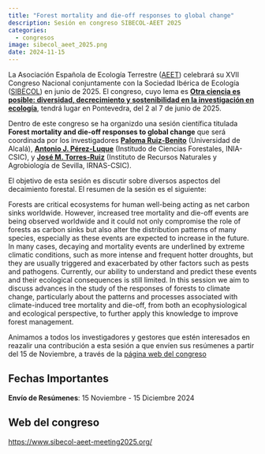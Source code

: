 ```yaml
---
title: "Forest mortality and die-off responses to global change"
description: Sesión en congreso SIBECOL-AEET 2025
categories:
  - congresos
image: sibecol_aeet_2025.png
date: 2024-11-15
---
```


La Asociación Española de Ecología Terrestre ([AEET](https://www.aeet.org/es/)) celebrará su XVII Congreso Nacional conjuntamente con la Sociedad Ibérica de Ecología ([SIBECOL](https://www.sibecol.org/)) en junio de 2025. El congreso, cuyo lema es **[Otra ciencia es posible: diversidad, decrecimiento y sostenibilidad en la investigación en ecología](https://www.sibecol-aeet-meeting2025.org/)**, tendrá lugar en Pontevedra, del 2 al 7 de junio de 2025. 

Dentro de este congreso se ha organizdo una sesión científica titulada **Forest mortality and die-off responses to global change** que será coordinada por los investigadores **[Paloma Ruiz-Benito](../../people/ruiz_benito)** (Universidad de Alcalá), **[Antonio J. Pérez-Luque](../../people/perez_luque)** (Institudo de Ciencias Forestales, INIA-CSIC), y **[José M. Torres-Ruiz](../../people/torres_ruiz)** (Instituto de Recursos Naturales y Agrobiología de Sevilla, IRNAS-CSIC). 

El objetivo de esta sesión es discutir sobre diversos aspectos del decaimiento forestal. El resumen de la sesión es el siguiente:  

Forests are critical ecosystems for human well-being acting as net carbon sinks worldwide. However, increased tree mortality and die-off events are being observed worldwide and it could not only compromise the role of forests as carbon sinks but also alter the distribution patterns of many species, especially  as  these events are expected to increase in the future. In many cases, decaying and mortality events are underlined by extreme climatic conditions, such as more intense and frequent hotter droughts, but they are usually triggered and exacerbated by other factors such as pests and pathogens. Currently, our ability to understand and predict these events and their ecological consequences is still limited. In this session we aim to discuss advances in the study of the responses of forests to climate change, particularly about the patterns and processes associated with climate-induced tree mortality and die-off, from both an ecophysiological and ecological perspective, to further apply this knowledge to improve forest management. 

Animamos a todos los investigadores y gestores que estén interesados en reazalir una contribución a esta sesión a que envíen sus resúmenes a partir del 15 de Noviembre, a través de la [página web del congreso](https://www.sibecol-aeet-meeting2025.org/) 


::: {.callout-tip}
## Fechas Importantes

**Envío de Resúmenes**: 15 Noviembre - 15 Diciembre 2024
:::

::: {.callout-tip}
## Web del congreso

[https://www.sibecol-aeet-meeting2025.org/](https://www.sibecol-aeet-meeting2025.org/)
:::

